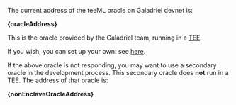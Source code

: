 
The current address of the teeML oracle on Galadriel devnet is:

**{oracleAddress}**

This is the oracle provided by the Galadriel team, running in a [TEE](/how-it-works#tee). 

If you wish, you can set up your own: see [here](https://github.com/galadriel-ai/contracts/tree/main/oracles).

If the above oracle is not responding, you may want to use a secondary oracle in the development process. This secondary oracle does **not** run in a TEE. The address of that oracle is:

**{nonEnclaveOracleAddress}**